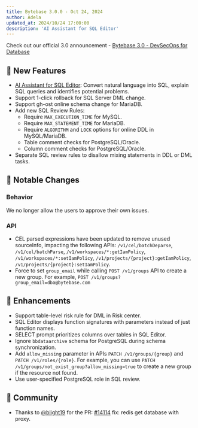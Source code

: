 ```yaml
---
title: Bytebase 3.0.0 - Oct 24, 2024
author: Adela
updated_at: 2024/10/24 17:00:00
description: 'AI Assistant for SQL Editor'
---
```



Check out our official 3.0 announcement - [Bytebase 3.0 - DevSecOps for Database](https://www.bytebase.com/blog/bytebase-3-0/)

## 🚀 New Features

- [AI Assistant for SQL Editor](/sql-editor/ai-assistant/): Convert natural language into SQL, explain SQL queries and identifies potential problems.
- Support 1-click rollback for SQL Server DML change.
- Support gh-ost online schema change for MariaDB.
- Add new SQL Review Rules:
  - Require `MAX_EXECUTION_TIME` for MySQL.
  - Require `MAX_STATEMENT_TIME` for MariaDB.
  - Require `ALGORITHM` and `LOCK` options for online DDL in MySQL/MariaDB.
  - Table comment checks for PostgreSQL/Oracle.
  - Column comment checks for PostgreSQL/Oracle.
- Separate SQL review rules to disallow mixing statements in DDL or DML tasks.

## 🔔 Notable Changes

### Behavior

We no longer allow the users to approve their own issues.

### API

- CEL parsed expressions have been updated to remove unused sourceInfo, impacting the following APIs: `/v1/cel/batchDeparse`, `/v1/cel/batchParse`, `/v1/workspaces/*:getIamPolicy`, `/v1/workspaces/*:setIamPolicy`, `/v1/projects/{project}:getIamPolicy`, `/v1/projects/{project}:setIamPolicy`.
- Force to set `group_email` while calling `POST /v1/groups` API to create a new group. For example, `POST /v1/groups?group_email=dba@bytebase.com`

## 🎄 Enhancements

- Support table-level risk rule for DML in Risk center.
- SQL Editor displays function signatures with parameters instead of just function names.
- SELECT prompt prioritizes columns over tables in SQL Editor.
- Ignore `bbdataarchive` schema for PostgreSQL during schema synchronization.
- Add `allow_missing` parameter in APIs `PATCH /v1/groups/{group}` and `PATCH /v1/roles/{role}`. For example, you can use `PATCH /v1/groups/not_exist_group?allow_missing=true` to create a new group if the resource not found.
- Use user-specified PostgreSQL role in SQL review.

## 🎠 Community

- Thanks to [@blight19](https://github.com/blight19) for the PR: [#14114](https://github.com/bytebase/bytebase/pull/14114) fix: redis get database with proxy.

<InstallUpgrade />
